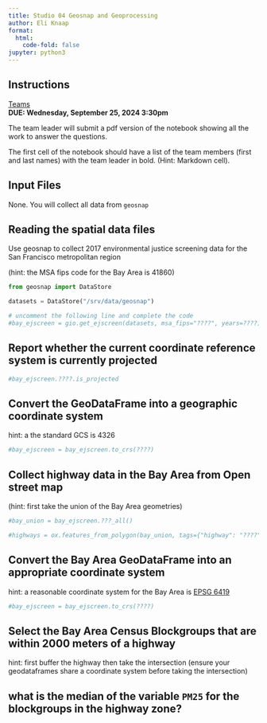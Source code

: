 ```yaml
---
title: Studio 04 Geosnap and Geoprocessing
author: Eli Knaap
format:
  html:
    code-fold: false
jupyter: python3
---
```


## Instructions

[Teams](https://sdsu.instructure.com/courses/157862/assignments/1402793)  
**DUE: Wednesday, September 25, 2024 3:30pm** 

The team leader will submit a pdf version of the notebook showing all the work
to answer the questions.

The first cell of the notebook should have a list of the team members (first and
last names) with the team leader in bold. (Hint: Markdown cell).

## Input Files

None. You will collect all data from `geosnap`

## Reading the spatial data files

Use geosnap to collect 2017 environmental justice screening data for the San Francisco metropolitan region

(hint: the MSA fips code for the Bay Area is 41860)


```python
from geosnap import DataStore

datasets = DataStore("/srv/data/geosnap")

# uncomment the following line and complete the code
#bay_ejscreen = gio.get_ejscreen(datasets, msa_fips="????", years=????)
```

## Report whether the current coordinate reference system is currently projected

```python
#bay_ejscreen.????.is_projected
```


## Convert the GeoDataFrame into a geographic coordinate system

hint: a the standard GCS is 4326

```python
#bay_ejscreen = bay_ejscreen.to_crs(????)
```


## Collect highway data in the Bay Area from Open street map

(hint: first take the union of the Bay Area geometries)

```python
#bay_union = bay_ejscreen.???_all()

#highways = ox.features_from_polygon(bay_union, tags={"highway": "????"})
```

## Convert the Bay Area GeoDataFrame into an appropriate coordinate system

hint: a reasonable coordinate system for the Bay Area is [EPSG 6419](https://epsg.io/6419)

```python
#bay_ejscreen = bay_ejscreen.to_crs(????)
```


## Select the Bay Area Census Blockgroups that are within 2000 meters of a highway

hint: first buffer the highway then take the intersection (ensure your geodataframes share a coordinate system before taking the intersection)

## what is the median of the variable `PM25` for the blockgroups in the highway zone?
